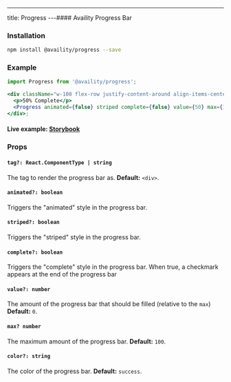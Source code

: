 ---

title: Progress
---#### Availity Progress Bar

### Installation

```bash
npm install @availity/progress --save
```

### Example

```jsx
import Progress from '@availity/progress';

<div className="w-100 flex-row justify-content-around align-items-center">
  <p>50% Complete</p>
  <Progress animated={false} striped complete={false} value={50} max={100} />
</div>;
```

#### Live example: <a href="https://availity.github.io/availity-react/storybook/?path=/story/components-progress--default"> Storybook</a>

### Props

#### `tag?: React.ComponentType | string`

The tag to render the progress bar as. **Default:** `<div>`.

#### `animated?: boolean`

Triggers the "animated" style in the progress bar.

#### `striped?: boolean`

Triggers the "striped" style in the progress bar.

#### `complete?: boolean`

Triggers the "complete" style in the progress bar. When true, a checkmark appears at the end of the progress bar

#### `value?: number`

The amount of the progress bar that should be filled (relative to the `max`) **Default:** `0`.

#### `max? number`

The maximum amount of the progress bar. **Default:** `100`.

#### `color?: string`

The color of the progress bar. **Default:** `success`.
